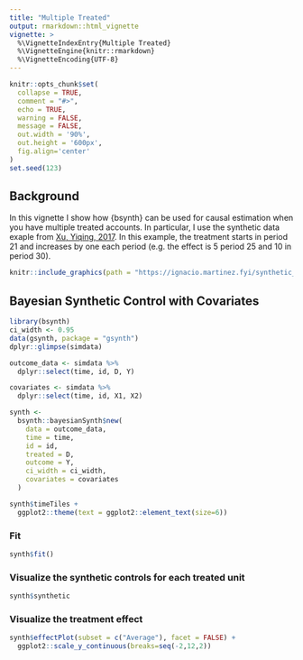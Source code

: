 ```yaml
---
title: "Multiple Treated"
output: rmarkdown::html_vignette
vignette: >
  %\VignetteIndexEntry{Multiple Treated}
  %\VignetteEngine{knitr::rmarkdown}
  %\VignetteEncoding{UTF-8}
---
```


```r
knitr::opts_chunk$set(
  collapse = TRUE,
  comment = "#>",
  echo = TRUE,
  warning = FALSE,
  message = FALSE,
  out.width = '90%', 
  out.height = '600px',
  fig.align='center'
)
set.seed(123)
```

## Background

In this vignette I show how {bsynth} can be used for causal estimation when you 
 have multiple treated accounts. In particular, I use the synthetic data exaple
 from [Xu, Yiqing, 2017](http://dx.doi.org/10.1017/pan.2016.2). In this example,
 the treatment starts in period 21 and increases by one each period 
 (e.g. the effect is 5 period 25 and 10 in period 30).
 
```r
knitr::include_graphics(path = "https://ignacio.martinez.fyi/synthetic_control/gsynth.png")

```

## Bayesian Synthetic Control with Covariates

```r
library(bsynth)
ci_width <- 0.95
data(gsynth, package = "gsynth")
dplyr::glimpse(simdata)

outcome_data <- simdata %>% 
  dplyr::select(time, id, D, Y)

covariates <- simdata %>% 
  dplyr::select(time, id, X1, X2)

synth <-
  bsynth::bayesianSynth$new(
    data = outcome_data,
    time = time,
    id = id,
    treated = D,
    outcome = Y, 
    ci_width = ci_width,
    covariates = covariates
  )

synth$timeTiles +
  ggplot2::theme(text = ggplot2::element_text(size=6))

```

### Fit

```r
synth$fit()
```

### Visualize the synthetic controls for each treated unit

```r
synth$synthetic  
```
### Visualize the treatment effect

```r
synth$effectPlot(subset = c("Average"), facet = FALSE) + 
  ggplot2::scale_y_continuous(breaks=seq(-2,12,2))
```

